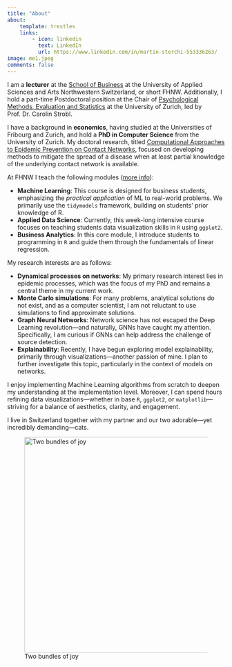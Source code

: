 ---
title: "About"
about:
    template: trestles
    links:
        - icon: linkedin
          text: LinkedIn
          url: https://www.linkedin.com/in/martin-sterchi-553336263/
image: me1.jpeg
comments: false
---

I am a **lecturer** at the [School of Business](https://www.fhnw.ch/de/personen/martin-sterchi) at the University of Applied Sciences and Arts Northwestern Switzerland, or short FHNW. Additionally, I hold a part-time Postdoctoral position at the Chair of [Psychological Methods, Evaluation and Statistics](https://www.psychology.uzh.ch/en/areas/meth/methoden.html) at the University of Zurich, led by Prof. Dr. Carolin Strobl.

I have a background in **economics**, having studied at the Universities of Fribourg and Zurich, and hold a **PhD in Computer Science** from the University of Zurich. My doctoral research, titled [Computational Approaches to Epidemic Prevention on Contact Networks](https://www.zora.uzh.ch/id/eprint/232841/1/232841.pdf), focused on developing methods to mitigate the spread of a disease when at least partial knowledge of the underlying contact network is available.

At FHNW I teach the following modules ([more info](../teaching/index.qmd)):

* **Machine Learning**: This course is designed for business students, emphasizing the *practical application* of ML to real-world problems. We primarily use the `tidymodels` framework, building on students' prior knowledge of R.
* **Applied Data Science**: Currently, this week-long intensive course focuses on teaching students data visualization skills in `R` using `ggplot2`.
* **Business Analytics**: In this core module, I introduce students to programming in `R` and guide them through the fundamentals of linear regression.

My research interests are as follows:

* **Dynamical processes on networks**: My primary research interest lies in epidemic processes, which was the focus of my PhD and remains a central theme in my current work.
* **Monte Carlo simulations**: For many problems, analytical solutions do not exist, and as a computer scientist, I am not reluctant to use simulations to find approximate solutions. 
* **Graph Neural Networks**: Network science has not escaped the Deep Learning revolution—and naturally, GNNs have caught my attention. Specifically, I am curious if GNNs can help address the challenge of source detection.
* **Explainability**: Recently, I have begun exploring model explainability, primarily through visualizations—another passion of mine. I plan to further investigate this topic, particularly in the context of models on networks.

I enjoy implementing Machine Learning algorithms from scratch to deepen my understanding at the implementation level. Moreover, I can spend hours refining data visualizations—whether in base `R`, `ggplot2`, or `matplotlib`—striving for a balance of aesthetics, clarity, and engagement.

I live in Switzerland together with my partner and our two adorable—yet incredibly demanding—cats.

![Two bundles of joy](cats.jpeg){width="500"}
